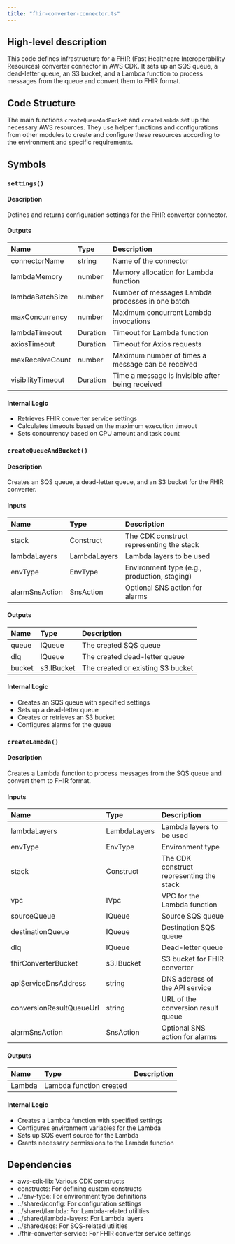 ```yaml
---
title: "fhir-converter-connector.ts"
---
```


## High-level description
This code defines infrastructure for a FHIR (Fast Healthcare Interoperability Resources) converter connector in AWS CDK. It sets up an SQS queue, a dead-letter queue, an S3 bucket, and a Lambda function to process messages from the queue and convert them to FHIR format.

## Code Structure
The main functions `createQueueAndBucket` and `createLambda` set up the necessary AWS resources. They use helper functions and configurations from other modules to create and configure these resources according to the environment and specific requirements.

## Symbols

### `settings()`
#### Description
Defines and returns configuration settings for the FHIR converter connector.

#### Outputs
| Name | Type | Description |
|:-----|:-----|:------------|
| connectorName | string | Name of the connector |
| lambdaMemory | number | Memory allocation for Lambda function |
| lambdaBatchSize | number | Number of messages Lambda processes in one batch |
| maxConcurrency | number | Maximum concurrent Lambda invocations |
| lambdaTimeout | Duration | Timeout for Lambda function |
| axiosTimeout | Duration | Timeout for Axios requests |
| maxReceiveCount | number | Maximum number of times a message can be received |
| visibilityTimeout | Duration | Time a message is invisible after being received |

#### Internal Logic
- Retrieves FHIR converter service settings
- Calculates timeouts based on the maximum execution timeout
- Sets concurrency based on CPU amount and task count

### `createQueueAndBucket()`
#### Description
Creates an SQS queue, a dead-letter queue, and an S3 bucket for the FHIR converter.

#### Inputs
| Name | Type | Description |
|:-----|:-----|:------------|
| stack | Construct | The CDK construct representing the stack |
| lambdaLayers | LambdaLayers | Lambda layers to be used |
| envType | EnvType | Environment type (e.g., production, staging) |
| alarmSnsAction | SnsAction | Optional SNS action for alarms |

#### Outputs
| Name | Type | Description |
|:-----|:-----|:------------|
| queue | IQueue | The created SQS queue |
| dlq | IQueue | The created dead-letter queue |
| bucket | s3.IBucket | The created or existing S3 bucket |

#### Internal Logic
- Creates an SQS queue with specified settings
- Sets up a dead-letter queue
- Creates or retrieves an S3 bucket
- Configures alarms for the queue

### `createLambda()`
#### Description
Creates a Lambda function to process messages from the SQS queue and convert them to FHIR format.

#### Inputs
| Name | Type | Description |
|:-----|:-----|:------------|
| lambdaLayers | LambdaLayers | Lambda layers to be used |
| envType | EnvType | Environment type |
| stack | Construct | The CDK construct representing the stack |
| vpc | IVpc | VPC for the Lambda function |
| sourceQueue | IQueue | Source SQS queue |
| destinationQueue | IQueue | Destination SQS queue |
| dlq | IQueue | Dead-letter queue |
| fhirConverterBucket | s3.IBucket | S3 bucket for FHIR converter |
| apiServiceDnsAddress | string | DNS address of the API service |
| conversionResultQueueUrl | string | URL of the conversion result queue |
| alarmSnsAction | SnsAction | Optional SNS action for alarms |

#### Outputs
| Name | Type | Description |
|:-----|:-----|:------------|
| Lambda | Lambda function created |

#### Internal Logic
- Creates a Lambda function with specified settings
- Configures environment variables for the Lambda
- Sets up SQS event source for the Lambda
- Grants necessary permissions to the Lambda function

## Dependencies
- aws-cdk-lib: Various CDK constructs
- constructs: For defining custom constructs
- ../env-type: For environment type definitions
- ../shared/config: For configuration settings
- ../shared/lambda: For Lambda-related utilities
- ../shared/lambda-layers: For Lambda layers
- ../shared/sqs: For SQS-related utilities
- ./fhir-converter-service: For FHIR converter service settings